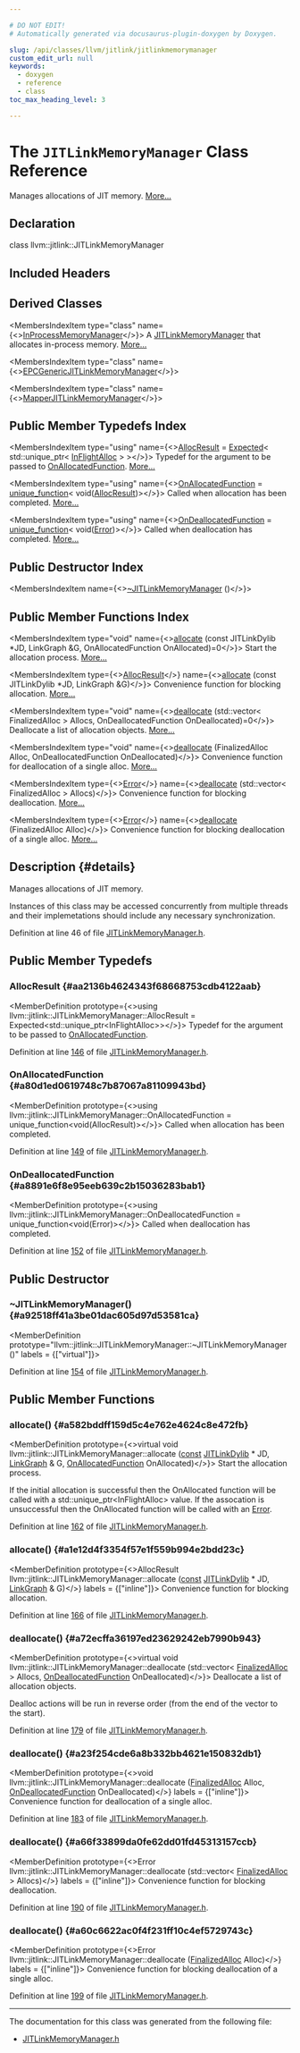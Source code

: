 ```yaml
---

# DO NOT EDIT!
# Automatically generated via docusaurus-plugin-doxygen by Doxygen.

slug: /api/classes/llvm/jitlink/jitlinkmemorymanager
custom_edit_url: null
keywords:
  - doxygen
  - reference
  - class
toc_max_heading_level: 3

---
```





# The `JITLinkMemoryManager` Class Reference

<DoxygenPage pluginConfig={pluginConfig}>

Manages allocations of JIT memory. <a href="#details">More...</a>

## Declaration

<CodeBlock>class llvm::jitlink::JITLinkMemoryManager</CodeBlock>

## Included Headers

<IncludesList>
<IncludesListItem
  filePath="llvm/ExecutionEngine/JITLink/JITLinkMemoryManager.h"
  permalink="/docs/api/files/include/include/llvm/include/llvm/executionengine/include/llvm/executionengine/jitlink/jitlinkmemorymanager-h"
  isLocal="true" />
</IncludesList>

## Derived Classes

<MembersIndex>

<MembersIndexItem
  type="class"
  name={<><a href="/docs/api/classes/llvm/jitlink/inprocessmemorymanager">InProcessMemoryManager</a></>}>
A <a href="/docs/api/classes/llvm/jitlink/jitlinkmemorymanager">JITLinkMemoryManager</a> that allocates in-process memory. <a href="/docs/api/classes/llvm/jitlink/inprocessmemorymanager/#details">More...</a>
</MembersIndexItem>

<MembersIndexItem
  type="class"
  name={<><a href="/docs/api/classes/llvm/orc/epcgenericjitlinkmemorymanager">EPCGenericJITLinkMemoryManager</a></>}>
</MembersIndexItem>

<MembersIndexItem
  type="class"
  name={<><a href="/docs/api/classes/llvm/orc/mapperjitlinkmemorymanager">MapperJITLinkMemoryManager</a></>}>
</MembersIndexItem>

</MembersIndex>

## Public Member Typedefs Index

<MembersIndex>

<MembersIndexItem
  type="using"
  name={<><a href="#aa2136b4624343f68668753cdb4122aab">AllocResult</a> = <a href="/docs/api/classes/llvm/expected">Expected</a>&lt; std::unique&#95;ptr&lt; <a href="/docs/api/classes/llvm/jitlink/jitlinkmemorymanager/inflightalloc">InFlightAlloc</a> &gt; &gt;</>}>
Typedef for the argument to be passed to <a href="#a80d1ed0619748c7b87067a81109943bd">OnAllocatedFunction</a>. <a href="#aa2136b4624343f68668753cdb4122aab">More...</a>
</MembersIndexItem>

<MembersIndexItem
  type="using"
  name={<><a href="#a80d1ed0619748c7b87067a81109943bd">OnAllocatedFunction</a> = <a href="/docs/api/classes/llvm/unique-function">unique&#95;function</a>&lt; void(<a href="#aa2136b4624343f68668753cdb4122aab">AllocResult</a>)&gt;</>}>
Called when allocation has been completed. <a href="#a80d1ed0619748c7b87067a81109943bd">More...</a>
</MembersIndexItem>

<MembersIndexItem
  type="using"
  name={<><a href="#a8891e6f8e95eeb639c2b15036283bab1">OnDeallocatedFunction</a> = <a href="/docs/api/classes/llvm/unique-function">unique&#95;function</a>&lt; void(<a href="/docs/api/classes/llvm/error">Error</a>)&gt;</>}>
Called when deallocation has completed. <a href="#a8891e6f8e95eeb639c2b15036283bab1">More...</a>
</MembersIndexItem>

</MembersIndex>

## Public Destructor Index

<MembersIndex>

<MembersIndexItem
  name={<><a href="#a92518ff41a3be01dac605d97d53581ca">~JITLinkMemoryManager</a> ()</>}>
</MembersIndexItem>

</MembersIndex>

## Public Member Functions Index

<MembersIndex>

<MembersIndexItem
  type="void"
  name={<><a href="#a582bddff159d5c4e762e4624c8e472fb">allocate</a> (const JITLinkDylib &#42;JD, LinkGraph &amp;G, OnAllocatedFunction OnAllocated)=0</>}>
Start the allocation process. <a href="#a582bddff159d5c4e762e4624c8e472fb">More...</a>
</MembersIndexItem>

<MembersIndexItem
  type={<><a href="#aa2136b4624343f68668753cdb4122aab">AllocResult</a></>}
  name={<><a href="#a1e12d4f3354f57e1f559b994e2bdd23c">allocate</a> (const JITLinkDylib &#42;JD, LinkGraph &amp;G)</>}>
Convenience function for blocking allocation. <a href="#a1e12d4f3354f57e1f559b994e2bdd23c">More...</a>
</MembersIndexItem>

<MembersIndexItem
  type="void"
  name={<><a href="#a72ecffa36197ed23629242eb7990b943">deallocate</a> (std::vector&lt; FinalizedAlloc &gt; Allocs, OnDeallocatedFunction OnDeallocated)=0</>}>
Deallocate a list of allocation objects. <a href="#a72ecffa36197ed23629242eb7990b943">More...</a>
</MembersIndexItem>

<MembersIndexItem
  type="void"
  name={<><a href="#a23f254cde6a8b332bb4621e150832db1">deallocate</a> (FinalizedAlloc Alloc, OnDeallocatedFunction OnDeallocated)</>}>
Convenience function for deallocation of a single alloc. <a href="#a23f254cde6a8b332bb4621e150832db1">More...</a>
</MembersIndexItem>

<MembersIndexItem
  type={<><a href="/docs/api/classes/llvm/error">Error</a></>}
  name={<><a href="#a66f33899da0fe62dd01fd45313157ccb">deallocate</a> (std::vector&lt; FinalizedAlloc &gt; Allocs)</>}>
Convenience function for blocking deallocation. <a href="#a66f33899da0fe62dd01fd45313157ccb">More...</a>
</MembersIndexItem>

<MembersIndexItem
  type={<><a href="/docs/api/classes/llvm/error">Error</a></>}
  name={<><a href="#a60c6622ac0f4f231ff10c4ef5729743c">deallocate</a> (FinalizedAlloc Alloc)</>}>
Convenience function for blocking deallocation of a single alloc. <a href="#a60c6622ac0f4f231ff10c4ef5729743c">More...</a>
</MembersIndexItem>

</MembersIndex>

## Description {#details}

Manages allocations of JIT memory.

Instances of this class may be accessed concurrently from multiple threads and their implemetations should include any necessary synchronization.

Definition at line 46 of file <a href="/docs/api/files/include/include/llvm/include/llvm/executionengine/include/llvm/executionengine/jitlink/jitlinkmemorymanager-h">JITLinkMemoryManager.h</a>.

<SectionDefinition>

## Public Member Typedefs

### AllocResult {#aa2136b4624343f68668753cdb4122aab}

<MemberDefinition
  prototype={<>using llvm::jitlink::JITLinkMemoryManager::AllocResult =  Expected&lt;std::unique&#95;ptr&lt;InFlightAlloc&gt;&gt;</>}>
Typedef for the argument to be passed to <a href="#a80d1ed0619748c7b87067a81109943bd">OnAllocatedFunction</a>.

Definition at line <a href="/docs/api/files/include/include/llvm/include/llvm/executionengine/include/llvm/executionengine/jitlink/jitlinkmemorymanager-h/#l00146">146</a> of file <a href="/docs/api/files/include/include/llvm/include/llvm/executionengine/include/llvm/executionengine/jitlink/jitlinkmemorymanager-h">JITLinkMemoryManager.h</a>.
</MemberDefinition>

### OnAllocatedFunction {#a80d1ed0619748c7b87067a81109943bd}

<MemberDefinition
  prototype={<>using llvm::jitlink::JITLinkMemoryManager::OnAllocatedFunction =  unique&#95;function&lt;void(AllocResult)&gt;</>}>
Called when allocation has been completed.

Definition at line <a href="/docs/api/files/include/include/llvm/include/llvm/executionengine/include/llvm/executionengine/jitlink/jitlinkmemorymanager-h/#l00149">149</a> of file <a href="/docs/api/files/include/include/llvm/include/llvm/executionengine/include/llvm/executionengine/jitlink/jitlinkmemorymanager-h">JITLinkMemoryManager.h</a>.
</MemberDefinition>

### OnDeallocatedFunction {#a8891e6f8e95eeb639c2b15036283bab1}

<MemberDefinition
  prototype={<>using llvm::jitlink::JITLinkMemoryManager::OnDeallocatedFunction =  unique&#95;function&lt;void(Error)&gt;</>}>
Called when deallocation has completed.

Definition at line <a href="/docs/api/files/include/include/llvm/include/llvm/executionengine/include/llvm/executionengine/jitlink/jitlinkmemorymanager-h/#l00152">152</a> of file <a href="/docs/api/files/include/include/llvm/include/llvm/executionengine/include/llvm/executionengine/jitlink/jitlinkmemorymanager-h">JITLinkMemoryManager.h</a>.
</MemberDefinition>

</SectionDefinition>

<SectionDefinition>

## Public Destructor

### ~JITLinkMemoryManager() {#a92518ff41a3be01dac605d97d53581ca}

<MemberDefinition
  prototype="llvm::jitlink::JITLinkMemoryManager::~JITLinkMemoryManager ()"
  labels = {["virtual"]}>

Definition at line <a href="/docs/api/files/include/include/llvm/include/llvm/executionengine/include/llvm/executionengine/jitlink/jitlinkmemorymanager-h/#l00154">154</a> of file <a href="/docs/api/files/include/include/llvm/include/llvm/executionengine/include/llvm/executionengine/jitlink/jitlinkmemorymanager-h">JITLinkMemoryManager.h</a>.
</MemberDefinition>

</SectionDefinition>

<SectionDefinition>

## Public Member Functions

### allocate() {#a582bddff159d5c4e762e4624c8e472fb}

<MemberDefinition
  prototype={<>virtual void llvm::jitlink::JITLinkMemoryManager::allocate (<a href="/docs/api/files/lib/lib/target/lib/target/aarch64/aarch64promoteconstant-cpp/#a90f8350fecae261c25be85d38b451bff">const</a> <a href="/docs/api/classes/llvm/jitlink/jitlinkdylib">JITLinkDylib</a> &#42; JD, <a href="/docs/api/classes/llvm/jitlink/linkgraph">LinkGraph</a> &amp; G, <a href="#a80d1ed0619748c7b87067a81109943bd">OnAllocatedFunction</a> OnAllocated)</>}>
Start the allocation process.

If the initial allocation is successful then the OnAllocated function will be called with a std::unique&#95;ptr&lt;InFlightAlloc&gt; value. If the assocation is unsuccessful then the OnAllocated function will be called with an <a href="/docs/api/classes/llvm/error">Error</a>.

Definition at line <a href="/docs/api/files/include/include/llvm/include/llvm/executionengine/include/llvm/executionengine/jitlink/jitlinkmemorymanager-h/#l00162">162</a> of file <a href="/docs/api/files/include/include/llvm/include/llvm/executionengine/include/llvm/executionengine/jitlink/jitlinkmemorymanager-h">JITLinkMemoryManager.h</a>.
</MemberDefinition>

### allocate() {#a1e12d4f3354f57e1f559b994e2bdd23c}

<MemberDefinition
  prototype={<>AllocResult llvm::jitlink::JITLinkMemoryManager::allocate (<a href="/docs/api/files/lib/lib/target/lib/target/aarch64/aarch64promoteconstant-cpp/#a90f8350fecae261c25be85d38b451bff">const</a> <a href="/docs/api/classes/llvm/jitlink/jitlinkdylib">JITLinkDylib</a> &#42; JD, <a href="/docs/api/classes/llvm/jitlink/linkgraph">LinkGraph</a> &amp; G)</>}
  labels = {["inline"]}>
Convenience function for blocking allocation.

Definition at line <a href="/docs/api/files/include/include/llvm/include/llvm/executionengine/include/llvm/executionengine/jitlink/jitlinkmemorymanager-h/#l00166">166</a> of file <a href="/docs/api/files/include/include/llvm/include/llvm/executionengine/include/llvm/executionengine/jitlink/jitlinkmemorymanager-h">JITLinkMemoryManager.h</a>.
</MemberDefinition>

### deallocate() {#a72ecffa36197ed23629242eb7990b943}

<MemberDefinition
  prototype={<>virtual void llvm::jitlink::JITLinkMemoryManager::deallocate (std::vector&lt; <a href="/docs/api/classes/llvm/jitlink/jitlinkmemorymanager/finalizedalloc">FinalizedAlloc</a> &gt; Allocs, <a href="#a8891e6f8e95eeb639c2b15036283bab1">OnDeallocatedFunction</a> OnDeallocated)</>}>
Deallocate a list of allocation objects.

Dealloc actions will be run in reverse order (from the end of the vector to the start).

Definition at line <a href="/docs/api/files/include/include/llvm/include/llvm/executionengine/include/llvm/executionengine/jitlink/jitlinkmemorymanager-h/#l00179">179</a> of file <a href="/docs/api/files/include/include/llvm/include/llvm/executionengine/include/llvm/executionengine/jitlink/jitlinkmemorymanager-h">JITLinkMemoryManager.h</a>.
</MemberDefinition>

### deallocate() {#a23f254cde6a8b332bb4621e150832db1}

<MemberDefinition
  prototype={<>void llvm::jitlink::JITLinkMemoryManager::deallocate (<a href="/docs/api/classes/llvm/jitlink/jitlinkmemorymanager/finalizedalloc">FinalizedAlloc</a> Alloc, <a href="#a8891e6f8e95eeb639c2b15036283bab1">OnDeallocatedFunction</a> OnDeallocated)</>}
  labels = {["inline"]}>
Convenience function for deallocation of a single alloc.

Definition at line <a href="/docs/api/files/include/include/llvm/include/llvm/executionengine/include/llvm/executionengine/jitlink/jitlinkmemorymanager-h/#l00183">183</a> of file <a href="/docs/api/files/include/include/llvm/include/llvm/executionengine/include/llvm/executionengine/jitlink/jitlinkmemorymanager-h">JITLinkMemoryManager.h</a>.
</MemberDefinition>

### deallocate() {#a66f33899da0fe62dd01fd45313157ccb}

<MemberDefinition
  prototype={<>Error llvm::jitlink::JITLinkMemoryManager::deallocate (std::vector&lt; <a href="/docs/api/classes/llvm/jitlink/jitlinkmemorymanager/finalizedalloc">FinalizedAlloc</a> &gt; Allocs)</>}
  labels = {["inline"]}>
Convenience function for blocking deallocation.

Definition at line <a href="/docs/api/files/include/include/llvm/include/llvm/executionengine/include/llvm/executionengine/jitlink/jitlinkmemorymanager-h/#l00190">190</a> of file <a href="/docs/api/files/include/include/llvm/include/llvm/executionengine/include/llvm/executionengine/jitlink/jitlinkmemorymanager-h">JITLinkMemoryManager.h</a>.
</MemberDefinition>

### deallocate() {#a60c6622ac0f4f231ff10c4ef5729743c}

<MemberDefinition
  prototype={<>Error llvm::jitlink::JITLinkMemoryManager::deallocate (<a href="/docs/api/classes/llvm/jitlink/jitlinkmemorymanager/finalizedalloc">FinalizedAlloc</a> Alloc)</>}
  labels = {["inline"]}>
Convenience function for blocking deallocation of a single alloc.

Definition at line <a href="/docs/api/files/include/include/llvm/include/llvm/executionengine/include/llvm/executionengine/jitlink/jitlinkmemorymanager-h/#l00199">199</a> of file <a href="/docs/api/files/include/include/llvm/include/llvm/executionengine/include/llvm/executionengine/jitlink/jitlinkmemorymanager-h">JITLinkMemoryManager.h</a>.
</MemberDefinition>

</SectionDefinition>

<hr/>

The documentation for this class was generated from the following file:

<ul>
<li><a href="/docs/api/files/include/include/llvm/include/llvm/executionengine/include/llvm/executionengine/jitlink/jitlinkmemorymanager-h">JITLinkMemoryManager.h</a></li>
</ul>

</DoxygenPage>
